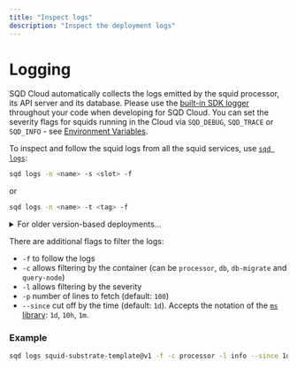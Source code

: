 ```yaml
---
title: "Inspect logs"
description: "Inspect the deployment logs"
---
```


# Logging

SQD Cloud automatically collects the logs emitted by the squid processor, its API server and its database. Please use the [built-in SDK logger](/sdk/reference/logger) throughout your code when developing for SQD Cloud. You can set the severity flags for squids running in the Cloud via `SQD_DEBUG`, `SQD_TRACE` or `SQD_INFO` - see [Environment Variables](/cloud/resources/env-variables).

To inspect and follow the squid logs from all the squid services, use [`sqd logs`](/squid-cli/logs):
```bash
sqd logs -n <name> -s <slot> -f
```
or
```bash
sqd logs -n <name> -t <tag> -f
```
<details>

<summary>For older version-based deployments...</summary>

...the slot string is `v${version}`, so use
```bash
sqd logs -n <name> -s v<version> -f
```
Check out the [Slots and tags guide](/cloud/resources/slots-and-tags) to learn more.

</details>

There are additional flags to filter the logs:
- `-f` to follow the logs
- `-c` allows filtering by the container (can be `processor`, `db`, `db-migrate` and `query-node`)
- `-l` allows filtering by the severity
- `-p` number of lines to fetch (default: `100`)
- `--since` cut off by the time (default: `1d`). Accepts the notation of the [`ms` library](https://www.npmjs.com/package/ms): `1d`, `10h`, `1m`.

### Example 

```bash
sqd logs squid-substrate-template@v1 -f -c processor -l info --since 1d
```

